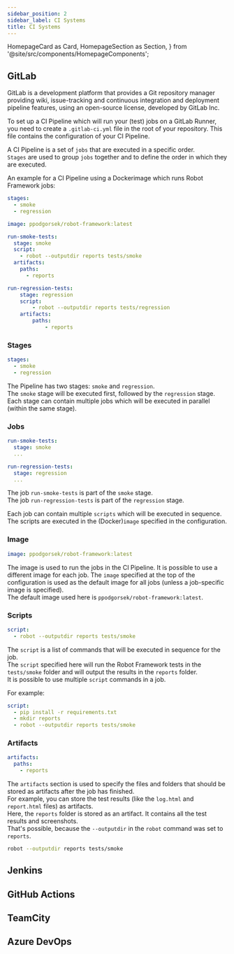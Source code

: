 ```yaml
---
sidebar_position: 2
sidebar_label: CI Systems
title: CI Systems
---
```


  HomepageCard as Card,
  HomepageSection as Section,
} from '@site/src/components/HomepageComponents';

 <Section title="CI Systems">
            <Card
              title="GitLab"
              description="The One DevOps Platform"
              to="/docs/using_rf_in_ci_systems/ci#gitlab"
            />
            <Card
              title="Jenkins"
              description="An open source automation server which enables developers around the world to reliably build, test, and deploy their software"
              to="/docs/using_rf_in_ci_systems/ci#jenkins"
            />
            <Card
              title="GitHub Actions"
              description="Automate, customize, and execute your software development workflows right in your repository with GitHub Actions."
              to="/docs/using_rf_in_ci_systems/ci#github-actions"
            />
            <Card
              title="Azure DevOps"
              description="Plan smarter, collaborate better, and ship faster with a set of modern dev services"
              to="/docs/using_rf_in_ci_systems/ci#azure-devops"
            />
            <Card
              title="TeamCity"
              description="TeamCity is a continuous integration server that integrates with all major IDEs, version control and issue tracking systems"
              to="/docs/using_rf_in_ci_systems/ci#teamcity"
            />
          </Section>

## GitLab

GitLab is a development platform that provides a Git repository manager providing wiki, issue-tracking and continuous integration and deployment pipeline features, using an open-source license, developed by GitLab Inc.

To set up a CI Pipeline which will run your (test) jobs on a GitLab Runner, you need to create a `.gitlab-ci.yml` file in the root of your repository. This file contains the configuration of your CI Pipeline.

A CI Pipeline is a set of `jobs` that are executed in a specific order.  
`Stages` are used to group `jobs` together and to define the order in which they are executed.

An example for a CI Pipeline using a Dockerimage which runs Robot Framework jobs:

``` yaml title=".gitlab-ci.yml"
stages:
  - smoke
  - regression

image: ppodgorsek/robot-framework:latest

run-smoke-tests:
  stage: smoke
  script:
    - robot --outputdir reports tests/smoke
  artifacts:
    paths:
      - reports

run-regression-tests:
    stage: regression
    script:
        - robot --outputdir reports tests/regression
    artifacts:
        paths:
            - reports
```

### Stages

``` yaml title=".gitlab-ci.yml"
stages:
  - smoke
  - regression
``` 

The Pipeline has two stages: `smoke` and `regression`.  
The `smoke` stage will be executed first, followed by the `regression` stage.  
Each stage can contain multiple jobs which will be executed in parallel (within the same stage).

### Jobs

``` yaml title=".gitlab-ci.yml"
run-smoke-tests:
  stage: smoke
  ...

run-regression-tests:
  stage: regression
  ...
```

The job `run-smoke-tests` is part of the `smoke` stage.  
The job `run-regression-tests` is part of the `regression` stage.  

Each job can contain multiple `scripts` which will be executed in sequence.  
The scripts are executed in the (Docker)`image` specified in the configuration.

### Image

``` yaml title=".gitlab-ci.yml"
image: ppodgorsek/robot-framework:latest
```

The image is used to run the jobs in the CI Pipeline. It is possible to use a different image for each job. The `image` specified at the top of the configuration is used as the default image for all jobs (unless a job-specific image is specified).  
The default image used here is `ppodgorsek/robot-framework:latest`.

### Scripts

``` yaml title=".gitlab-ci.yml"
script:
  - robot --outputdir reports tests/smoke
```

The `script` is a list of commands that will be executed in sequence for the job.  
The `script` specified here will run the Robot Framework tests in the `tests/smoke` folder and will output the results in the `reports` folder.  
It is possible to use multiple `script` commands in a job.

For example:

``` yaml title=".gitlab-ci.yml"
script:
  - pip install -r requirements.txt
  - mkdir reports
  - robot --outputdir reports tests/smoke
```

### Artifacts

``` yaml title=".gitlab-ci.yml"
artifacts:
  paths:
    - reports
```

The `artifacts` section is used to specify the files and folders that should be stored as artifacts after the job has finished.  
For example, you can store the test results (like the `log.html` and `report.html` files) as artifacts.  
Here, the `reports` folder is stored as an artifact. It contains all the test results and screenshots.  
That's possible, because the `--outputdir` in the `robot` command was set to `reports`.

``` bash
robot --outputdir reports tests/smoke
```


## Jenkins

## GitHub Actions

## TeamCity

## Azure DevOps